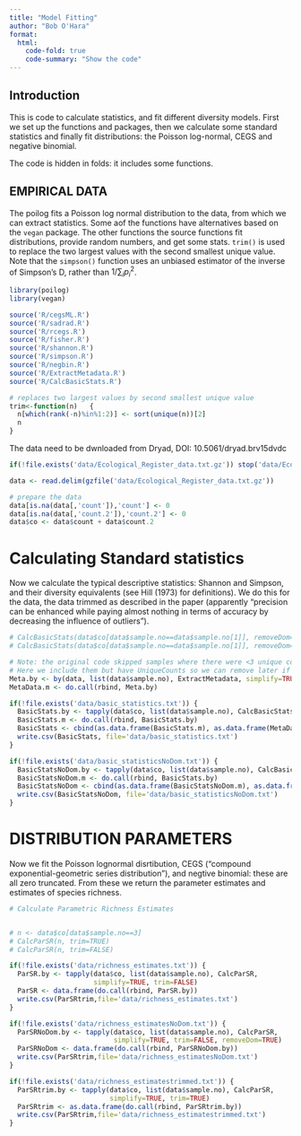 ```yaml
---
title: "Model Fitting"
author: "Bob O'Hara"
format: 
  html:
    code-fold: true
    code-summary: "Show the code"
---
```


## Introduction

This is code to calculate statistics, and fit different diversity models. First we set up the functions and packages, then we calculate some standard statistics and finally fit distributions: the Poisson log-normal, CEGS and negative binomial.

The code is hidden in folds: it includes some functions.


## EMPIRICAL DATA

The poilog fits a Poisson log normal distribution to the data, from which we can extract statistics. Some aof the functions have alternatives based on the `vegan` package. 
The other functions the source functions fit distributions, provide random numbers, and get some stats. `trim()` is used to replace the two largest values with the second smallest unique value. Note that the `simpson()` function uses an unbiased estimator of the inverse of Simpson's D, rather than $1/\sum_i p_i^2$.

```r
library(poilog)
library(vegan)

source('R/cegsML.R')
source('R/sadrad.R')
source('R/rcegs.R')
source('R/fisher.R')
source('R/shannon.R')
source('R/simpson.R')
source('R/negbin.R')
source('R/ExtractMetadata.R')
source('R/CalcBasicStats.R')

# replaces two largest values by second smallest unique value
trim<-function(n)	{
  n[which(rank(-n)%in%1:2)] <- sort(unique(n))[2]
  n
}
```

The data need to be dwnloaded from Dryad, DOI: 10.5061/dryad.brv15dvdc

```r
if(!file.exists('data/Ecological_Register_data.txt.gz')) stop('data/Ecological_Register_data.txt.gz does not exist. You need to download it from https://doi.org/10.5061/dryad.brv15dvdc')

data <- read.delim(gzfile('data/Ecological_Register_data.txt.gz'))

# prepare the data
data[is.na(data[,'count']),'count'] <- 0
data[is.na(data[,'count.2']),'count.2'] <- 0
data$co <- data$count + data$count.2

```


# Calculating Standard statistics

Now we calculate the typical descriptive statistics: Shannon and Simpson, and their diversity equivalents (see Hill (1973) for definitions). We do this for the data, the data trimmed as described in the paper (apparently "precision can be enhanced while paying almost nothing in terms of accuracy by decreasing the influence of outliers").

```r
# CalcBasicStats(data$co[data$sample.no==data$sample.no[1]], removeDom=TRUE)
# CalcBasicStats(data$co[data$sample.no==data$sample.no[1]], removeDom=TRUE, vegan=TRUE)

# Note: the original code skipped samples where there were <3 unique counts. 
# Here we include them but have UniqueCounts so we can remove later if needed
Meta.by <- by(data, list(data$sample.no), ExtractMetadata, simplify=TRUE)
MetaData.m <- do.call(rbind, Meta.by)

if(!file.exists('data/basic_statistics.txt')) {
  BasicStats.by <- tapply(data$co, list(data$sample.no), CalcBasicStats, simplify=TRUE)
  BasicStats.m <- do.call(rbind, BasicStats.by)
  BasicStats <- cbind(as.data.frame(BasicStats.m), as.data.frame(MetaData.m))
  write.csv(BasicStats, file='data/basic_statistics.txt')
}

if(!file.exists('data/basic_statisticsNoDom.txt')) {
  BasicStatsNoDom.by <- tapply(data$co, list(data$sample.no), CalcBasicStats, simplify=TRUE, removeDom=TRUE)
  BasicStatsNoDom.m <- do.call(rbind, BasicStats.by)
  BasicStatsNoDom <- cbind(as.data.frame(BasicStatsNoDom.m), as.data.frame(MetaData.m))
  write.csv(BasicStatsNoDom, file='data/basic_statisticsNoDom.txt')
}

```


# DISTRIBUTION PARAMETERS

Now we fit the Poisson lognormal disrtibution, CEGS ("compound exponential-geometric series distribution"), and negtive binomial: these are all zero truncated. From these we return the parameter estimates and estimates of species richness.

```r
# Calculate Parametric Richness Estimates


# n <- data$co[data$sample.no==3]
# CalcParSR(n, trim=TRUE)
# CalcParSR(n, trim=FALSE)

if(!file.exists('data/richness_estimates.txt')) {
  ParSR.by <- tapply(data$co, list(data$sample.no), CalcParSR, 
                     simplify=TRUE, trim=FALSE)
  ParSR <- data.frame(do.call(rbind, ParSR.by))
  write.csv(ParSRtrim,file='data/richness_estimates.txt')
}

if(!file.exists('data/richness_estimatesNoDom.txt')) {
  ParSRNoDom.by <- tapply(data$co, list(data$sample.no), CalcParSR, 
                          simplify=TRUE, trim=FALSE, removeDom=TRUE)
  ParSRNoDom <- data.frame(do.call(rbind, ParSRNoDom.by))
  write.csv(ParSRtrim,file='data/richness_estimatesNoDom.txt')
}

if(!file.exists('data/richness_estimatestrimmed.txt')) {
  ParSRtrim.by <- tapply(data$co, list(data$sample.no), CalcParSR, 
                         simplify=TRUE, trim=TRUE)
  ParSRtrim <- as.data.frame(do.call(rbind, ParSRtrim.by))
  write.csv(ParSRtrim,file='data/richness_estimatestrimmed.txt')
}
```


